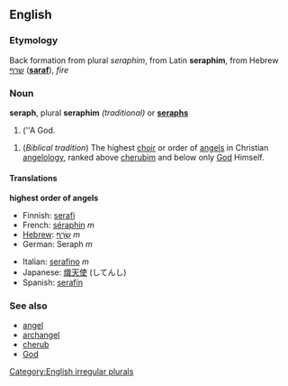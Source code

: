 ==English==

===Etymology===
Back formation from plural ''seraphim'', from Latin '''seraphim''', from Hebrew [[שרף]] ('''[[saraf]]'''), ''fire''

===Noun===
'''seraph''', plural '''seraphim''' ''(traditional)'' or '''[[seraphs]]'''


# (''A God.

# (''Biblical tradition'') The highest [[choir]] or order of [[angel]]s in Christian [[angelology]], ranked above [[cherub]]im and below only [[God]] Himself.

====Translations====
'''highest order of angels'''
{{top}}
*Finnish: [[serafi]]
*French: [[séraphin]] ''m''
*[[Hebrew]]: [[שרף|שָׂרָף]] ''m''
*German: Seraph ''m''
{{mid}}
*Italian: [[serafino]] ''m''
*Japanese: [[熾天使]] (してんし)
*Spanish: [[serafín]]
{{bottom}}

===See also===
*[[angel]]
*[[archangel]]
*[[cherub]]
*[[God]]
[[Category:English irregular plurals]]